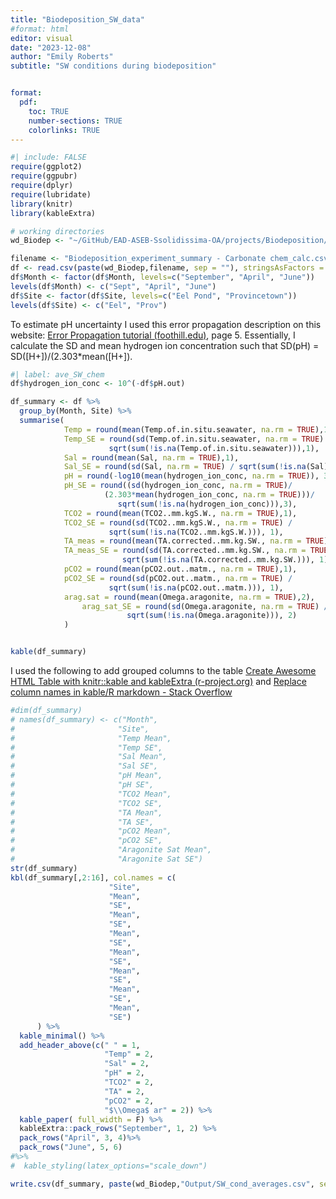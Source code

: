 ```yaml
---
title: "Biodeposition_SW_data"
#format: html
editor: visual
date: "2023-12-08"
author: "Emily Roberts"
subtitle: "SW conditions during biodeposition"


format: 
  pdf:
    toc: TRUE
    number-sections: TRUE
    colorlinks: TRUE
---
```


```r
#| include: FALSE
require(ggplot2)
require(ggpubr)
require(dplyr)
require(lubridate)
library(knitr)
library(kableExtra)

# working directories
wd_Biodep <- "~/GitHub/EAD-ASEB-Ssolidissima-OA/projects/Biodeposition/data/"

```

```r
filename <- "Biodeposition_experiment_summary - Carbonate chem_calc.csv"
df <- read.csv(paste(wd_Biodep,filename, sep = ""), stringsAsFactors = F, skip = 1)
df$Month <- factor(df$Month, levels=c("September", "April", "June"))
levels(df$Month) <- c("Sept", "April", "June")
df$Site <- factor(df$Site, levels=c("Eel Pond", "Provincetown"))
levels(df$Site) <- c("Eel", "Prov")
```

To estimate pH uncertainty I used this error propagation description on this website: [Error Propagation tutorial (foothill.edu)](https://foothill.edu/psme/daley/tutorials_files/10.%20Error%20Propagation.pdf), page 5. Essentially, I calculate the SD and mean hydrogen ion concentration such that SD(pH) = SD(\[H+\])/(2.303\*mean(\[H+\]).

```r
#| label: ave_SW_chem
df$hydrogen_ion_conc <- 10^(-df$pH.out)

df_summary <- df %>% 
  group_by(Month, Site) %>% 
  summarise(
            Temp = round(mean(Temp.of.in.situ.seawater, na.rm = TRUE),1),
            Temp_SE = round(sd(Temp.of.in.situ.seawater, na.rm = TRUE) / 
                      sqrt(sum(!is.na(Temp.of.in.situ.seawater))),1),
            Sal = round(mean(Sal, na.rm = TRUE),1),
            Sal_SE = round(sd(Sal, na.rm = TRUE) / sqrt(sum(!is.na(Sal))),1),
            pH = round(-log10(mean(hydrogen_ion_conc, na.rm = TRUE)), 3),
            pH_SE = round((sd(hydrogen_ion_conc, na.rm = TRUE)/
                     (2.303*mean(hydrogen_ion_conc, na.rm = TRUE)))/
                        sqrt(sum(!is.na(hydrogen_ion_conc))),3),
            TCO2 = round(mean(TCO2..mm.kgS.W., na.rm = TRUE),1),
            TCO2_SE = round(sd(TCO2..mm.kgS.W., na.rm = TRUE) / 
                      sqrt(sum(!is.na(TCO2..mm.kgS.W.))), 1),
            TA_meas = round(mean(TA.corrected..mm.kg.SW., na.rm = TRUE),1),
            TA_meas_SE = round(sd(TA.corrected..mm.kg.SW., na.rm = TRUE) / 
                         sqrt(sum(!is.na(TA.corrected..mm.kg.SW.))), 1),
            pCO2 = round(mean(pCO2.out..matm., na.rm = TRUE),1),
            pCO2_SE = round(sd(pCO2.out..matm., na.rm = TRUE) / 
                      sqrt(sum(!is.na(pCO2.out..matm.))), 1),
            arag.sat = round(mean(Omega.aragonite, na.rm = TRUE),2),
                arag_sat_SE = round(sd(Omega.aragonite, na.rm = TRUE) / 
                          sqrt(sum(!is.na(Omega.aragonite))), 2)
            )


kable(df_summary)
```

I used the following to add grouped columns to the table [Create Awesome HTML Table with knitr::kable and kableExtra (r-project.org)](https://cran.r-project.org/web/packages/kableExtra/vignettes/awesome_table_in_html.html) and [Replace column names in kable/R markdown - Stack Overflow](https://stackoverflow.com/questions/51432502/replace-column-names-in-kable-r-markdown)

```r
#dim(df_summary)
# names(df_summary) <- c("Month",
#                       "Site",
#                       "Temp Mean",
#                       "Temp SE",
#                       "Sal Mean",
#                       "Sal SE",
#                       "pH Mean",
#                       "pH SE",
#                       "TCO2 Mean",
#                       "TCO2 SE",
#                       "TA Mean",
#                       "TA SE",
#                       "pCO2 Mean",
#                       "pCO2 SE",
#                       "Aragonite Sat Mean",
#                       "Aragonite Sat SE")
str(df_summary)
kbl(df_summary[,2:16], col.names = c(
                      "Site",
                      "Mean",
                      "SE",
                      "Mean",
                      "SE",
                      "Mean",
                      "SE",
                      "Mean",
                      "SE",
                      "Mean",
                      "SE",
                      "Mean",
                      "SE",
                      "Mean",
                      "SE")
      ) %>%
  kable_minimal() %>%
  add_header_above(c(" " = 1, 
                     "Temp" = 2,
                     "Sal" = 2,
                     "pH" = 2,
                     "TCO2" = 2,
                     "TA" = 2,
                     "pCO2" = 2,                    
                     "$\\Omega$ ar" = 2)) %>%
  kable_paper( full_width = F) %>%
  kableExtra::pack_rows("September", 1, 2) %>%
  pack_rows("April", 3, 4)%>%
  pack_rows("June", 5, 6)
#%>% 
#  kable_styling(latex_options="scale_down")
```

```r
write.csv(df_summary, paste(wd_Biodep,"Output/SW_cond_averages.csv", sep = ""))
```
